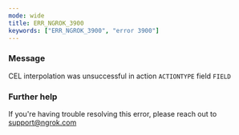 ```yaml
---
mode: wide
title: ERR_NGROK_3900
keywords: ["ERR_NGROK_3900", "error 3900"]
---
```


### Message

CEL interpolation was unsuccessful in action `ACTIONTYPE` field `FIELD`

### Further help

If you're having trouble resolving this error, please reach out to [support@ngrok.com](mailto:support@ngrok.com?subject=Help%20with%20ERR_NGROK_3900)
